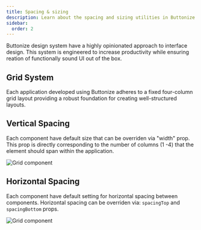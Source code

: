 ```yaml
---
title: Spacing & sizing
description: Learn about the spacing and sizing utilities in Buttonize
sidebar:
  order: 2
---
```


Buttonize design system have a highly opinionated approach to interface design. This system is engineered to increase productivity while ensuring reation of functionally sound UI out of the box.

## Grid System

Each application developed using Buttonize adheres to a fixed four-column grid layout providing a robust foundation for creating well-structured layouts.

## Vertical Spacing

Each component have default size that can be overriden via "width" prop. This prop is directly corresponding to the number of columns (1 -4) that the element should span within the application.

![Grid component](../../../../public/images/component_width.png)

## Horizontal Spacing

Each component have default setting for horizontal spacing between components. Horizontal spacing can be overriden via: `spacingTop` and `spacingBottom` props.

![Grid component](../../../../public/images/horizontal_spacing.png)
